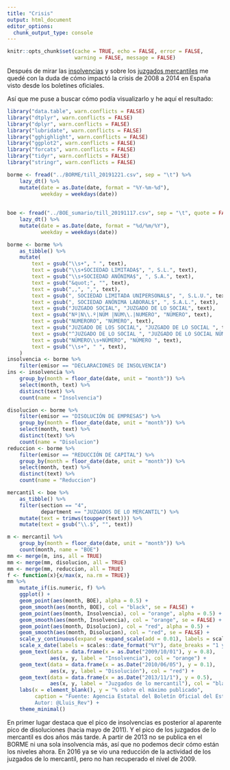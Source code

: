 ```yaml
---
title: "Crisis"
output: html_document
editor_options: 
  chunk_output_type: console
---
```


```r
knitr::opts_chunk$set(cache = TRUE, echo = FALSE, error = FALSE, 
                      warning = FALSE, message = FALSE)
```

Después de mirar las [insolvencias](insolvencia.html) y sobre los [juzgados mercantiles](Departamentos.html#juzgados-de-lo-mercantil) me quedé con la duda de cómo impactó la crisis de 2008 a 2014 en España visto desde los boletines oficiales.

Así que me puse a buscar cómo podía visualizarlo y he aquí el resultado:

```r
library("data.table", warn.conflicts = FALSE)
library("dtplyr", warn.conflicts = FALSE)
library("dplyr", warn.conflicts = FALSE)
library("lubridate", warn.conflicts = FALSE)
library("gghighlight", warn.conflicts = FALSE)
library("ggplot2", warn.conflicts = FALSE)
library("forcats", warn.conflicts = FALSE)
library("tidyr", warn.conflicts = FALSE)
library("stringr", warn.conflicts = FALSE)

borme <- fread("../BORME/till_20191221.csv", sep = "\t") %>% 
    lazy_dt() %>% 
    mutate(date = as.Date(date, format = "%Y-%m-%d"),
           weekday = weekdays(date))
    
    
boe <- fread("../BOE_sumario/till_20191117.csv", sep = "\t", quote = FALSE) %>% 
    lazy_dt() %>% 
    mutate(date = as.Date(date, format = "%d/%m/%Y"),
           weekday = weekdays(date))

```

```r
borme <- borme %>% 
    as_tibble() %>% 
    mutate(
        text = gsub("\\s+", " ", text),
        text = gsub("\\s+SOCIEDAD LIMITADA$", ", S.L.", text),
        text = gsub("\\s+SOCIEDAD ANÓNIMA$", ", S.A.", text),
        text = gsub("&quot;", "", text),
        text = gsub(",,", ",", text),
        text = gsub(", SOCIEDAD LIMITADA UNIPERSONAL$", ", S.L.U.", text),
        text = gsub(", SOCIEDAD ANÓNIMA LABORAL$", ", S.A.L.", text),
        text = gsub("JUZGADO SOCIAL", "JUZGADO DE LO SOCIAL", text),
        text = gsub("Nº|N\\.º|NÚM |NÚM\\.|NUMERO", "NÚMERO", text),
        text = gsub("NUMERORO", "NÚMERO", text),
        text = gsub("JUZGADO DE LOS SOCIAL", "JUZGADO DE LO SOCIAL ", text),
        text = gsub("^JUZGADO DE LO SOCIAL ", "JUZGADO DE LO SOCIAL NÚMERO ", text),
        text = gsub("NÚMERO\\s+NÚMERO", "NÚMERO ", text),
        text = gsub("\\s+", " ", text),
    )
insolvencia <- borme %>% 
    filter(emisor == "DECLARACIONES DE INSOLVENCIA")
ins <- insolvencia %>% 
    group_by(month = floor_date(date, unit = "month")) %>% 
    select(month, text) %>% 
    distinct(text) %>% 
    count(name = "Insolvencia")

disolucion <- borme %>% 
    filter(emisor == "DISOLUCIÓN DE EMPRESAS") %>% 
    group_by(month = floor_date(date, unit = "month")) %>% 
    select(month, text) %>% 
    distinct(text) %>% 
    count(name = "Disolucion")
reduccion <- borme %>% 
    filter(emisor == "REDUCCIÓN DE CAPITAL") %>% 
    group_by(month = floor_date(date, unit = "month")) %>% 
    select(month, text) %>% 
    distinct(text) %>% 
    count(name = "Reduccion")
```

```r
mercantil <- boe %>% 
    as_tibble() %>% 
    filter(section == "4",
           department == "JUZGADOS DE LO MERCANTIL") %>% 
    mutate(text = trimws(toupper(text))) %>% 
    mutate(text = gsub("\\.$", "", text))

m <- mercantil %>% 
    group_by(month = floor_date(date, unit = "month")) %>% 
    count(month, name = "BOE")
mm <- merge(m, ins, all = TRUE)
mm <- merge(mm, disolucion, all = TRUE)
mm <- merge(mm, reduccion, all = TRUE)
f <- function(x){x/max(x, na.rm = TRUE)}
mm %>% 
    mutate_if(is.numeric, f) %>% 
    ggplot() +
    geom_point(aes(month, BOE), alpha = 0.5) +
    geom_smooth(aes(month, BOE), col = "black", se = FALSE) +
    geom_point(aes(month, Insolvencia), col = "orange", alpha = 0.5) +
    geom_smooth(aes(month, Insolvencia), col = "orange", se = FALSE) +
    geom_point(aes(month, Disolucion), col = "red", alpha = 0.5) +
    geom_smooth(aes(month, Disolucion), col = "red", se = FALSE) +
    scale_y_continuous(expand = expand_scale(add = 0.01), labels = scales::label_percent(scale = 100)) +
    scale_x_date(labels = scales::date_format("%Y"), date_breaks = "1 year", expand = expand_scale(mult = 0.01)) +
    geom_text(data = data.frame(x = as.Date("2009/10/01"), y = 0.8), 
              aes(x, y, label = "Insolvencia"), col = "orange") +
    geom_text(data = data.frame(x = as.Date("2010/06/05"), y = 0.1), 
              aes(x, y, label = "Disolución"), col = "red") +
    geom_text(data = data.frame(x = as.Date("2013/11/1"), y = 0.5), 
              aes(x, y, label = "Juzgados de lo mercantil"), col = "black") +
    labs(x = element_blank(), y = "% sobre el máximo publicado",
         caption = "Fuente: Agencia Estatal del Boletín Oficial del Estado\r
         Autor: @Lluis_Rev") +
    theme_minimal()
```

En primer lugar destaca que el pico de insolvencias es posterior al aparente pico de disoluciones (hacia mayo de 2011).
Y el pico de los juzgados de lo mercantil es dos años más tarde.
A partir de 2013 no se publica en el BORME ni una sola insolvencia más, así que no podemos decir cómo están los niveles ahora.
En 2016 ya se vio una reducción de la actividad de los juzgados de lo mercantil, pero no han recuperado el nivel de 2009.
